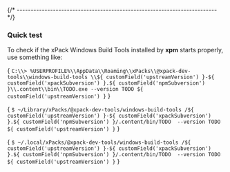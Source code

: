 

{/* ------------------------------------------------------------------------ */}

### Quick test

To check if the xPack Windows Build Tools installed by **xpm** starts properly, use something like:

<Tabs groupId="operating-systems">
<TabItem value="windows" label="Windows" default>

<CodeBlock language="console"> {
`C:\\> %USERPROFILE%\\AppData\\Roaming\\xPacks\\@xpack-dev-tools\\windows-build-tools \\${ customField('upstreamVersion') }-${ customField('xpackSubversion') }.${ customField('npmSubversion') }\\.content\\bin\\TODO.exe --version
TODO ${ customField('upstreamVersion') }`
} </CodeBlock>

</TabItem>
<TabItem value="macos" label="macOS">

<CodeBlock language="console"> {
`$ ~/Library/xPacks/@xpack-dev-tools/windows-build-tools /${ customField('upstreamVersion') }-${ customField('xpackSubversion') }.${ customField('npmSubversion') }/.content/bin/TODO  --version
TODO ${ customField('upstreamVersion') }`
} </CodeBlock>

</TabItem>
<TabItem value="linux" label="GNU/Linux">

<CodeBlock language="console"> {
`$ ~/.local/xPacks/@xpack-dev-tools/windows-build-tools /${ customField('upstreamVersion') }-${ customField('xpackSubversion') }.${ customField('npmSubversion') }/.content/bin/TODO  --version
TODO ${ customField('upstreamVersion') }`
} </CodeBlock>

</TabItem>
</Tabs>
